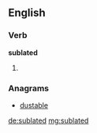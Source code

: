 ==English==

===Verb===
'''sublated'''

# {{en-past of|sublate}}

===Anagrams===
* [[dustable#English|dustable]]

[[de:sublated]]
[[mg:sublated]]